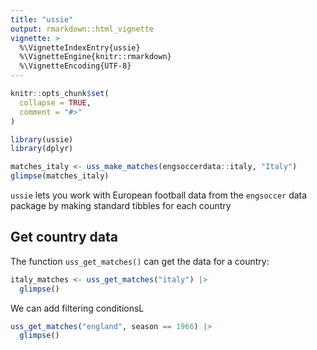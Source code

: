 ```yaml
---
title: "ussie"
output: rmarkdown::html_vignette
vignette: >
  %\VignetteIndexEntry{ussie}
  %\VignetteEngine{knitr::rmarkdown}
  %\VignetteEncoding{UTF-8}
---
```


```r
knitr::opts_chunk$set(
  collapse = TRUE,
  comment = "#>"
)
```

```r
library(ussie)
library(dplyr)
```

```r
matches_italy <- uss_make_matches(engsoccerdata::italy, "Italy")
glimpse(matches_italy)
```

`ussie` lets you work with European football data from the `engsoccer` data 
package by making standard tibbles for each country


## Get country data 

The function `uss_get_matches()` can get the data for a country:

```r
italy_matches <- uss_get_matches("italy") |>
  glimpse()
```

We can add filtering conditionsL

```r
uss_get_matches("england", season == 1966) |>
  glimpse()
```
